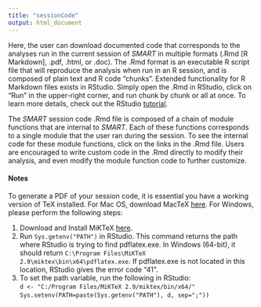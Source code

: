 ```yaml
---
title: "sessionCode"
output: html_document
---
```


Here, the user can download documented code that corresponds to the analyses run in the current session of *SMART* in multiple formats (.Rmd [R Markdown], .pdf, .html, or .doc). The .Rmd format is an executable R script file that will reproduce the analysis when run in an R session, and is composed of plain text and R code "chunks". Extended functionality for R Markdown files exists in RStudio. Simply open the .Rmd in RStudio, click on "Run" in the upper-right corner, and run chunk by chunk or all at once. To learn more details, check out the RStudio [tutorial](http://rmarkdown.rstudio.com/lesson-1.html).

The *SMART* session code .Rmd file is composed of a chain of module functions that are internal to *SMART*. Each of these functions corresponds to a single module that the user ran during the session. To see the internal code for these module functions, click on the links in the .Rmd file. Users are encouraged to write custom code in the .Rmd directly to modify their analysis, and even modify the module function code to further customize.

#### Notes
To generate a PDF of your session code, it is essential you have a working version of TeX installed. For Mac OS, download MacTeX [here](http://www.tug.org/mactex/). For Windows, please perform the following steps:
  
1. Download and Install MiKTeX [here](http://miktex.org/2.9/setup/).
2. Run `Sys.getenv("PATH")` in RStudio. This command returns the path where RStudio is trying to find pdflatex.exe. In Windows (64-bit), it should return `C:\Program Files\MiKTeX 2.9\miktex\bin\x64\pdflatex.exe`. If pdflatex.exe is not located in this location, RStudio gives the error code "41".
3. To set the path variable, run the following in RStudio:  
`d <- "C:/Program Files/MiKTeX 2.9/miktex/bin/x64/"`  
`Sys.setenv(PATH=paste(Sys.getenv("PATH"), d, sep=";"))`
